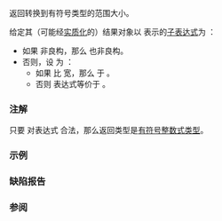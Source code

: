 {{cpp/ranges/title|ssize}}
{{cpp/ranges/navbar}}

{{dcl begin}}
{{dcl header|ranges}}
{{dcl header|iterator}}
{{dcl|since=c++20|notes={{mark custpt}}|1=
inline namespace /* 未指定 */ {
    inline constexpr /* 未指定 */ ssize = /* 未指定 */;
}
}}

{{dcl h|调用签名}}
{{dcl|since=c++20|1=
template&lt; class T &gt;
    requires /* 见下文 */
constexpr auto ssize( T&amp;&amp; t );
}}
{{dcl end}}

返回转换到有符号类型的范围大小。

给定其（可能经[[cpp/language/implicit conversion#临时量实质化|实质化]]的）结果对象以 {{c|t}} 表示的[[cpp/language/expressions#完整表达式|子表达式]]为 {{c|E}}：
* 如果 {{c|ranges::size(t)}} 非良构，那么 {{c|ranges::ssize(E)}} 也非良构。
* 否则，设 {{tt|Signed}} 为 {{lsi|cpp/ranges#make-signed-like-t}}{{sep}}{{c/core|&lt;decltype(ranges::size(t))&gt;}}：
** 如果 {{lc|std::ptrdiff_t}} 比 {{tt|Signed}} 宽，那么 {{c|ranges::ssize(E)}} {{ls|cpp/language/expressions#表达式等价}}于 {{c|static_cast&lt;std::ptrdiff_t&gt;(ranges::size(t))}}。
** 否则 {{c|ranges::ssize(E)}} 表达式等价于 {{c|static_cast&lt;Signed&gt;(ranges::size(t))}}。

{{cpp/ranges/cpo}}

===注解===
只要 {{c|ranges::size(e)}} 对表达式 {{c|e}} 合法，那么返回类型是[[cpp/iterator/is-integer-like|有符号整数式类型]]。

===示例===
{{example|code=
#include &lt;array&gt;
#include &lt;iostream&gt;
#include &lt;ranges&gt;
#include &lt;type_traits&gt;

int main()
{
    std::array arr{1, 2, 3, 4, 5};
    auto s = std::ranges::ssize(arr);

    std::cout &lt;&lt; "ranges::ssize(arr) = " &lt;&lt; s &lt;&lt; '\n'
              &lt;&lt; "ranges::ssize "
              &lt;&lt; (std::is_signed_v&lt;decltype(s)&gt; ? "有符号" : "无符号")
              &lt;&lt; '\n';

    std::cout &lt;&lt; "逆向的 arr: ";

    for (--s; s &gt;= 0; --s)
        std::cout &lt;&lt; arr[s] &lt;&lt; ' ';

    std::cout &lt;&lt; "\n" "s = " &lt;&lt; s &lt;&lt; '\n';
}
| output=
ranges::ssize(arr) = 5
ranges::ssize 有符号
逆向的 arr: 5 4 3 2 1 
s = -1
}}

===缺陷报告===
{{dr list begin}}
{{dr list item|wg=lwg|dr=3403|std=C++20|before={{tt|ranges::size}} 可作用于某些非范围类型但 {{tt|ranges::ssize}} 不能|after=使之能}}
{{dr list end}}

===参阅===
{{dsc begin}}
{{dsc inc|cpp/ranges/dsc size}}
{{dsc inc|cpp/ranges/dsc sized_range}}
{{dsc inc|cpp/iterator/ranges/dsc distance}}
{{dsc inc|cpp/iterator/dsc size}}
{{dsc end}}

{{langlinks|en|es|ja|ru}}